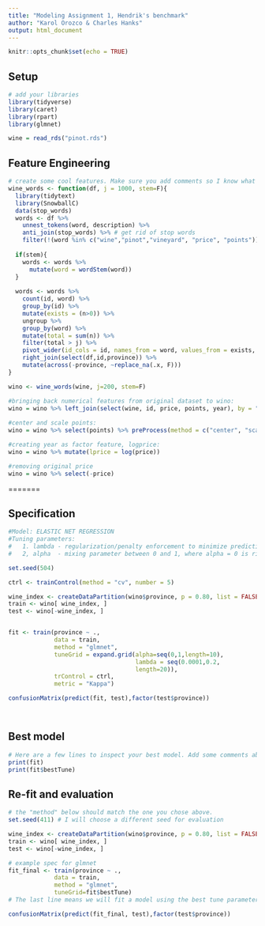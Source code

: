 ```yaml
---
title: "Modeling Assignment 1, Hendrik's benchmark"
author: "Karol Orozco & Charles Hanks" 
output: html_document
---
```


```r
knitr::opts_chunk$set(echo = TRUE)
```

## Setup

```r
# add your libraries
library(tidyverse)
library(caret)
library(rpart)
library(glmnet)

wine = read_rds("pinot.rds")

```


## Feature Engineering

```r
# create some cool features. Make sure you add comments so I know what you are trying to accomplish!
wine_words <- function(df, j = 1000, stem=F){ 
  library(tidytext)
  library(SnowballC)
  data(stop_words)
  words <- df %>%
    unnest_tokens(word, description) %>%
    anti_join(stop_words) %>% # get rid of stop words
    filter(!(word %in% c("wine","pinot","vineyard", "price", "points")))
  
  if(stem){
    words <- words %>% 
      mutate(word = wordStem(word))
  }
  
  words <- words %>% 
    count(id, word) %>% 
    group_by(id) %>% 
    mutate(exists = (n>0)) %>% 
    ungroup %>% 
    group_by(word) %>% 
    mutate(total = sum(n)) %>% 
    filter(total > j) %>% 
    pivot_wider(id_cols = id, names_from = word, values_from = exists, values_fill = list(exists=0)) %>% 
    right_join(select(df,id,province)) %>% 
    mutate(across(-province, ~replace_na(.x, F)))
}

wino <- wine_words(wine, j=200, stem=F)

#bringing back numerical features from original dataset to wino:
wino = wino %>% left_join(select(wine, id, price, points, year), by = "id") 
  
#center and scale points: 
wino = wino %>% select(points) %>% preProcess(method = c("center", "scale")) %>% predict(wino)

#creating year as factor feature, logprice: 
wino = wino %>% mutate(lprice = log(price))

#removing original price                    
wino = wino %>% select(-price)


```


=======

## Specification

```r
#Model: ELASTIC NET REGRESSION
#Tuning parameters: 
#   1. lambda - regularization/penalty enforcement to minimize prediction error)
#   2, alpha  - mixing parameter between 0 and 1, where alpha = 0 is ridge regression, and alpha = 1 is lasso regression)

set.seed(504) 

ctrl <- trainControl(method = "cv", number = 5)

wine_index <- createDataPartition(wino$province, p = 0.80, list = FALSE)
train <- wino[ wine_index, ]
test <- wino[-wine_index, ]


fit <- train(province ~ .,
             data = train, 
             method = "glmnet",
             tuneGrid = expand.grid(alpha=seq(0,1,length=10),
                                    lambda = seq(0.0001,0.2,
                                    length=20)),
             trControl = ctrl,
             metric = "Kappa")

confusionMatrix(predict(fit, test),factor(test$province))




```





## Best model

```r
# Here are a few lines to inspect your best model. Add some comments about optimal hyperparameters.
print(fit)
print(fit$bestTune)

```


## Re-fit and evaluation

```r
# the "method" below should match the one you chose above. 
set.seed(411) # I will choose a different seed for evaluation

wine_index <- createDataPartition(wino$province, p = 0.80, list = FALSE)
train <- wino[ wine_index, ]
test <- wino[-wine_index, ]

# example spec for glmnet
fit_final <- train(province ~ .,
             data = train, 
             method = "glmnet",
             tuneGrid=fit$bestTune) 
# The last line means we will fit a model using the best tune parameters your CV found above.

confusionMatrix(predict(fit_final, test),factor(test$province))
```

